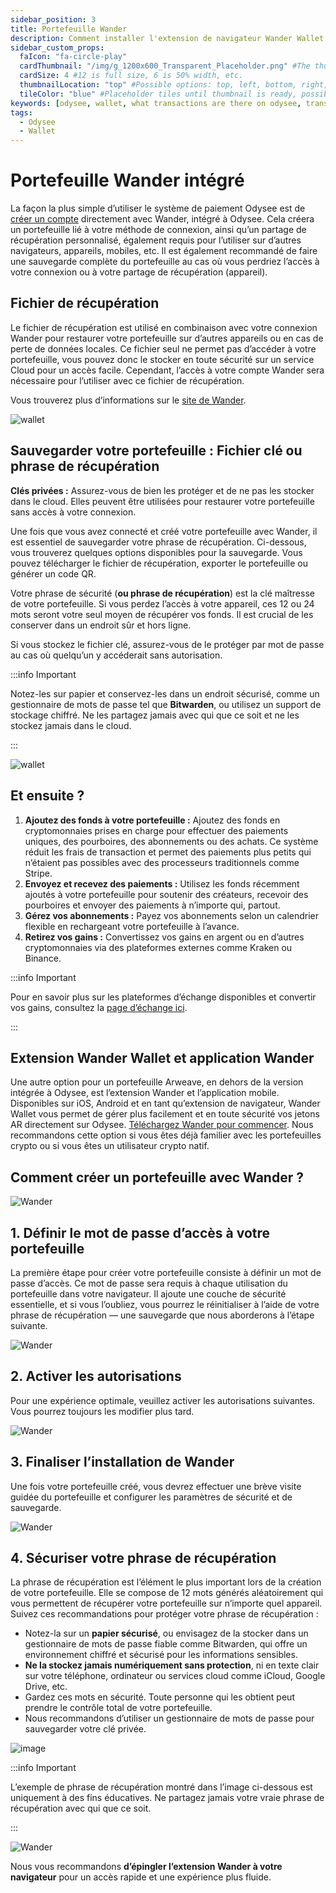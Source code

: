 ```yaml
---
sidebar_position: 3
title: Portefeuille Wander
description: Comment installer l'extension de navigateur Wander Wallet ?
sidebar_custom_props:
  faIcon: "fa-circle-play"
  cardThumbnail: "/img/g_1200x600_Transparent_Placeholder.png" #The thumbnail on the category card.
  cardSize: 4 #12 is full size, 6 is 50% width, etc.
  thumbnailLocation: "top" #Possible options: top, left, bottom, right, none
  tileColor: "blue" #Placeholder tiles until thumbnail is ready, possible options: blue, cream, darkpurple, lightpurple, mauve, orange, pink, none
keywords: [odysee, wallet, what transactions are there on odysee, transaction on odysee, what do the transactions mean, what is a transaction]
tags:
  - Odysee
  - Wallet
---
```


# Portefeuille Wander intégré

La façon la plus simple d’utiliser le système de paiement Odysee est de [créer un compte](https://help.odysee.tv/fr/category-monetization/setup) directement avec Wander, intégré à Odysee. Cela créera un portefeuille lié à votre méthode de connexion, ainsi qu’un partage de récupération personnalisé, également requis pour l’utiliser sur d’autres navigateurs, appareils, mobiles, etc. Il est également recommandé de faire une sauvegarde complète du portefeuille au cas où vous perdriez l’accès à votre connexion ou à votre partage de récupération (appareil).

## Fichier de récupération

Le fichier de récupération est utilisé en combinaison avec votre connexion Wander pour restaurer votre portefeuille sur d’autres appareils ou en cas de perte de données locales. Ce fichier seul ne permet pas d’accéder à votre portefeuille, vous pouvez donc le stocker en toute sécurité sur un service Cloud pour un accès facile. Cependant, l’accès à votre compte Wander sera nécessaire pour l’utiliser avec ce fichier de récupération.

Vous trouverez plus d’informations sur le [site de Wander](https://www.wander.app/help/what-is-a-wander-connect-recovery-file).

![wallet](https://thumbs.odycdn.com/1971f33e3acacd51805ce51a8e3b257e.webp)

## Sauvegarder votre portefeuille : Fichier clé ou phrase de récupération

**Clés privées :** Assurez-vous de bien les protéger et de ne pas les stocker dans le cloud. Elles peuvent être utilisées pour restaurer votre portefeuille sans accès à votre connexion.

Une fois que vous avez connecté et créé votre portefeuille avec Wander, il est essentiel de sauvegarder votre phrase de récupération. Ci-dessous, vous trouverez quelques options disponibles pour la sauvegarde. Vous pouvez télécharger le fichier de récupération, exporter le portefeuille ou générer un code QR.

Votre phrase de sécurité (**ou phrase de récupération**) est la clé maîtresse de votre portefeuille. Si vous perdez l’accès à votre appareil, ces 12 ou 24 mots seront votre seul moyen de récupérer vos fonds. Il est crucial de les conserver dans un endroit sûr et hors ligne.

Si vous stockez le fichier clé, assurez-vous de le protéger par mot de passe au cas où quelqu’un y accéderait sans autorisation.

:::info Important

Notez-les sur papier et conservez-les dans un endroit sécurisé, comme un gestionnaire de mots de passe tel que **Bitwarden**, ou utilisez un support de stockage chiffré. Ne les partagez jamais avec qui que ce soit et ne les stockez jamais dans le cloud.

:::

![wallet](https://thumbs.odycdn.com/69c71c30f37b9d4b50195e40ec1ebfa3.webp)

## Et ensuite ?

1. **Ajoutez des fonds à votre portefeuille :** Ajoutez des fonds en cryptomonnaies prises en charge pour effectuer des paiements uniques, des pourboires, des abonnements ou des achats. Ce système réduit les frais de transaction et permet des paiements plus petits qui n’étaient pas possibles avec des processeurs traditionnels comme Stripe.
2. **Envoyez et recevez des paiements :** Utilisez les fonds récemment ajoutés à votre portefeuille pour soutenir des créateurs, recevoir des pourboires et envoyer des paiements à n’importe qui, partout.
3. **Gérez vos abonnements :** Payez vos abonnements selon un calendrier flexible en rechargeant votre portefeuille à l’avance.
4. **Retirez vos gains :** Convertissez vos gains en argent ou en d’autres cryptomonnaies via des plateformes externes comme Kraken ou Binance.

:::info Important

Pour en savoir plus sur les plateformes d’échange disponibles et convertir vos gains, consultez la [page d’échange ici](https://help.odysee.tv/fr/category-monetization/exchanges).

:::

## Extension Wander Wallet et application Wander

Une autre option pour un portefeuille Arweave, en dehors de la version intégrée à Odysee, est l’extension Wander et l’application mobile. Disponibles sur iOS, Android et en tant qu’extension de navigateur, Wander Wallet vous permet de gérer plus facilement et en toute sécurité vos jetons AR directement sur Odysee. [Téléchargez Wander pour commencer](https://www.wander.app/). Nous recommandons cette option si vous êtes déjà familier avec les portefeuilles crypto ou si vous êtes un utilisateur crypto natif.

## Comment créer un portefeuille avec Wander ?

![Wander](https://thumbs.odycdn.com/a556307b756714f7f557b24ed8c84176.webp)

## 1. Définir le mot de passe d’accès à votre portefeuille

La première étape pour créer votre portefeuille consiste à définir un mot de passe d’accès. Ce mot de passe sera requis à chaque utilisation du portefeuille dans votre navigateur. Il ajoute une couche de sécurité essentielle, et si vous l’oubliez, vous pourrez le réinitialiser à l’aide de votre phrase de récupération — une sauvegarde que nous aborderons à l’étape suivante.

![Wander](https://thumbs.odycdn.com/b95dd8766a8e9046e156cbaa6cf2c5eb.webp)

## 2. Activer les autorisations

Pour une expérience optimale, veuillez activer les autorisations suivantes. Vous pourrez toujours les modifier plus tard.

![Wander](https://thumbs.odycdn.com/d5e179a96bc28aa49d67bd0312cde654.webp)

## 3. Finaliser l’installation de Wander

Une fois votre portefeuille créé, vous devrez effectuer une brève visite guidée du portefeuille et configurer les paramètres de sécurité et de sauvegarde.

![Wander](https://thumbs.odycdn.com/a3ecf90f44ecaa6ed936dcce89e646e3.webp)

## 4. Sécuriser votre phrase de récupération

La phrase de récupération est l’élément le plus important lors de la création de votre portefeuille. Elle se compose de 12 mots générés aléatoirement qui vous permettent de récupérer votre portefeuille sur n’importe quel appareil. Suivez ces recommandations pour protéger votre phrase de récupération :

* Notez-la sur un **papier sécurisé**, ou envisagez de la stocker dans un gestionnaire de mots de passe fiable comme Bitwarden, qui offre un environnement chiffré et sécurisé pour les informations sensibles.
* **Ne la stockez jamais numériquement sans protection**, ni en texte clair sur votre téléphone, ordinateur ou services cloud comme iCloud, Google Drive, etc.
* Gardez ces mots en sécurité. Toute personne qui les obtient peut prendre le contrôle total de votre portefeuille.
* Nous recommandons d’utiliser un gestionnaire de mots de passe pour sauvegarder votre clé privée.

![image](https://thumbs.odycdn.com/d4ec69705ba5f6798bff432888dd8874.webp)

:::info Important

L’exemple de phrase de récupération montré dans l’image ci-dessous est uniquement à des fins éducatives. Ne partagez jamais votre vraie phrase de récupération avec qui que ce soit.

:::

![Wander](https://thumbs.odycdn.com/408f6d0653c98a801f1f29c3ef6e8721.webp)

Nous vous recommandons **d’épingler l’extension Wander à votre navigateur** pour un accès rapide et une expérience plus fluide.
